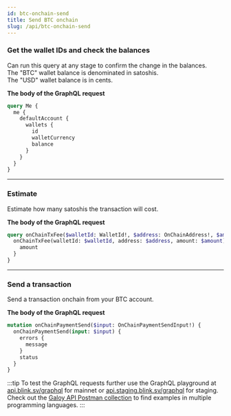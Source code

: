 ```yaml
---
id: btc-onchain-send
title: Send BTC onchain
slug: /api/btc-onchain-send
---
```



<AuthProvider>

  <SetApiEndpoint />

  <SetAuthToken />

### Get the wallet IDs and check the balances

Can run this query at any stage to confirm the change in the balances.<br />
The "BTC" wallet balance is denominated in satoshis.<br />
The "USD" wallet balance is in cents.

**The body of the GraphQL request**

```graphql
query Me {
  me {
    defaultAccount {
      wallets {
        id
        walletCurrency
        balance
      }
    }
  }
}
```

  <GetWalletDataBtc />

---

### Estimate

Estimate how many satoshis the transaction will cost.

**The body of the GraphQL request**

```graphql
query onChainTxFee($walletId: WalletId!, $address: OnChainAddress!, $amount: SatAmount!) {
  onChainTxFee(walletId: $walletId, address: $address, amount: $amount) {
    amount
  }
}
```

  <OnChainTxFee />

---

### Send a transaction

Send a transaction onchain from your BTC account.

**The body of the GraphQL request**

```graphql
mutation onChainPaymentSend($input: OnChainPaymentSendInput!) {
  onChainPaymentSend(input: $input) {
    errors {
      message
    }
    status
  }
}
```

  <OnChainPaymentSend />

</AuthProvider>

:::tip
To test the GraphQL requests further use the GraphQL playground at [api.blink.sv/graphql](https://api.blink.sv/graphql) for mainnet or [api.staging.blink.sv/graphql](https://api.staging.blink.sv/graphql) for staging.<br />
Check out the [Galoy API Postman collection](https://documenter.getpostman.com/view/29391384/2s9YCAQq3z#ac3751d8-c116-408b-9129-d6e365da590b) to find examples in multiple programming languages.
:::
